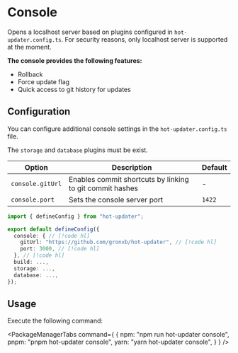 
# Console

Opens a localhost server based on plugins configured in `hot-updater.config.ts`.
For security reasons, only localhost server is supported at the moment.

**The console provides the following features:**
- Rollback
- Force update flag
- Quick access to git history for updates

## Configuration
You can configure additional console settings in the `hot-updater.config.ts` file.

The `storage` and `database` plugins must be exist.

| Option | Description | Default |
| --- | --- | --- |
| `console.gitUrl` | Enables commit shortcuts by linking to git commit hashes | - |
| `console.port` | Sets the console server port | `1422` |

```ts title="hot-updater.config.ts"
import { defineConfig } from "hot-updater";

export default defineConfig({
  console: { // [!code hl]
    gitUrl: "https://github.com/gronxb/hot-updater", // [!code hl]
    port: 3000, // [!code hl]
  }, // [!code hl]
  build: ...,
  storage: ...,
  database: ...,
});

```

## Usage
Execute the following command:

<PackageManagerTabs command={
  {
    npm: "npm run hot-updater console",
    pnpm: "pnpm hot-updater console",
    yarn: "yarn hot-updater console",
  }
} />
